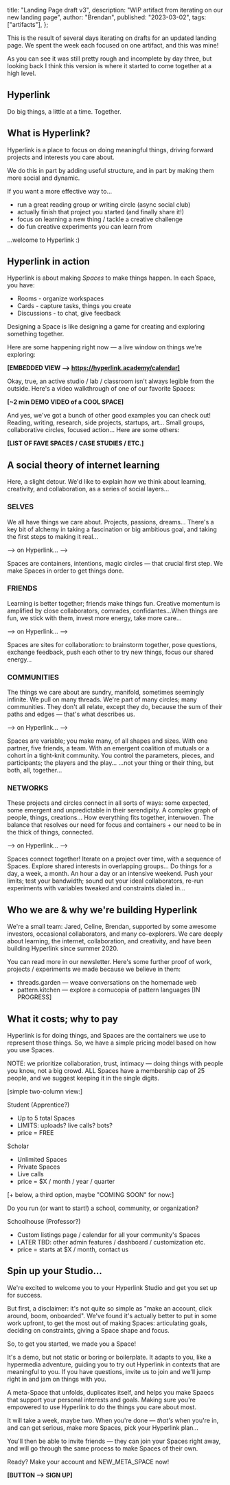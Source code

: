   title: "Landing Page draft v3",
  description: "WIP artifact from iterating on our new landing page",
  author: "Brendan",
  published: "2023-03-02",
  tags: ["artifacts"],
};

<Annotation author="brendan" date="3.20.23">
  <p>
    This is the result of several days iterating on drafts for an updated
    landing page. We spent the week each focused on one artifact, and this was
    mine!
  </p>
  <p>
    As you can see it was still pretty rough and incomplete by day three, but
    looking back I think this version is where it started to come together at a
    high level.
  </p>
</Annotation>

## Hyperlink

Do big things, a little at a time. Together.

## What is Hyperlink?

Hyperlink is a place to focus on doing meaningful things, driving forward projects and interests you care about.

We do this in part by adding useful structure, and in part by making them more social and dynamic.

If you want a more effective way to…

- run a great reading group or writing circle (async social club)
- actually finish that project you started (and finally share it!)
- focus on learning a new thing / tackle a creative challenge
- do fun creative experiments you can learn from

…welcome to Hyperlink :)

## Hyperlink in action

Hyperlink is about making _Spaces_ to make things happen. In each Space, you have:

- Rooms - organize workspaces
- Cards - capture tasks, things you create
- Discussions - to chat, give feedback

Designing a Space is like designing a game for creating and exploring something together.

Here are some happening right now — a live window on things we're exploring:

**[EMBEDDED VIEW --> https://hyperlink.academy/calendar]**

Okay, true, an active studio / lab / classroom isn't always legible from the outside. Here's a video walkthrough of one of our favorite Spaces:

**[~2 min DEMO VIDEO of a COOL SPACE]**

And yes, we've got a bunch of other good examples you can check out! Reading, writing, research, side projects, startups, art… Small groups, collaborative circles, focused action… Here are some others:

**[LIST OF FAVE SPACES / CASE STUDIES / ETC.]**

## A social theory of internet learning

Here, a slight detour. We'd like to explain how we think about learning, creativity, and collaboration, as a series of social layers…

### SELVES

We all have things we care about. Projects, passions, dreams… There's a key bit of alchemy in taking a fascination or big ambitious goal, and taking the first steps to making it real…

--> on Hyperlink… -->

Spaces are containers, intentions, magic circles — that crucial first step. We make Spaces in order to get things done.

### FRIENDS

Learning is better together; friends make things fun. Creative momentum is amplified by close collaborators, comrades, confidantes…When
things are fun, we stick with them, invest more energy, take more care…

--> on Hyperlink… -->

Spaces are sites for collaboration: to brainstorm together, pose questions, exchange feedback, push each other to try new things, focus our shared energy…

### COMMUNITIES

The things we care about are sundry, manifold, sometimes seemingly infinite. We pull on many threads. We're part of many circles; many communities. They don't all relate, except they do, because the sum of their paths and edges — that's what describes us.

--> on Hyperlink… -->

Spaces are variable; you make many, of all shapes and sizes. With one partner, five friends, a team. With an emergent coalition of mutuals or a cohort in a tight-knit community. You control the parameters, pieces, and participants; the players and the play…
…not your thing or their thing, but both, all, together…

### NETWORKS

These projects and circles connect in all sorts of ways: some expected, some emergent and unpredictable in their serendipity. A complex graph of people, things, creations… How everything fits together, interwoven. The balance that resolves our need for focus and containers + our need to be in the thick of things, connected.

--> on Hyperlink… -->

Spaces connect together! Iterate on a project over time, with a sequence of Spaces. Explore shared interests in overlapping groups…
Do things for a day, a week, a month. An hour a day or an intensive weekend. Push your limits; test your bandwidth; sound out your ideal collaborators, re-run experiments with variables tweaked and constraints dialed in…

## Who we are & why we're building Hyperlink

We're a small team: Jared, Celine, Brendan, supported by some awesome investors, occasional collaborators, and many co-explorers. We care deeply about learning, the internet, collaboration, and creativity, and have been building Hyperlink since summer 2020.

You can read more in our newsletter. Here's some further proof of work, projects / experiments we made because we believe in them:

- threads.garden — weave conversations on the homemade web
- pattern.kitchen — explore a cornucopia of pattern languages [IN PROGRESS]

## What it costs; why to pay

Hyperlink is for doing things, and Spaces are the containers we use to represent those things. So, we have a simple pricing model based on how you use Spaces.

NOTE: we prioritize collaboration, trust, intimacy — doing things with people you know, not a big crowd. ALL Spaces have a membership cap of 25 people, and we suggest keeping it in the single digits.

[simple two-column view:]

Student (Apprentice?)

- Up to 5 total Spaces
- LIMITS: uploads? live calls? bots?
- price = FREE

Scholar

- Unlimited Spaces
- Private Spaces
- Live calls
- price = $X / month / year / quarter

[+ below, a third option, maybe "COMING SOON" for now:]

Do you run (or want to start!) a school, community, or organization?

Schoolhouse (Professor?)

- Custom listings page / calendar for all your community's Spaces
- LATER TBD: other admin features / dashboard / customization etc.
- price = starts at $X / month, contact us

## Spin up your Studio…

We're excited to welcome you to your Hyperlink Studio and get you set up for success.

But first, a disclaimer: it's not quite so simple as "make an account, click around, boom, onboarded". We've found it's actually better to put in some work upfront, to get the most out of making Spaces: articulating goals, deciding on constraints, giving a Space shape and focus.

So, to get you started, we made you a Space!

It's a demo, but not static or boring or boilerplate. It adapts to you, like a hypermedia adventure, guiding you to try out Hyperlink in contexts that are meaningful to you. If you have questions, invite us to join and we'll jump right in and jam on things with you.

A meta-Space that unfolds, duplicates itself, and helps you make Spaecs that support your personal interests and goals. Making sure you're empowered to use Hyperlink to do the things you care about most.

It will take a week, maybe two. When you're done — _that's_ when you're in, and can get serious, make more Spaces, pick your Hyperlink plan…

You'll then be able to invite friends — they can join your Spaces right away, and will go through the same process to make Spaces of their own.

Ready? Make your account and NEW_META_SPACE now!

**[BUTTON --> SIGN UP]**
